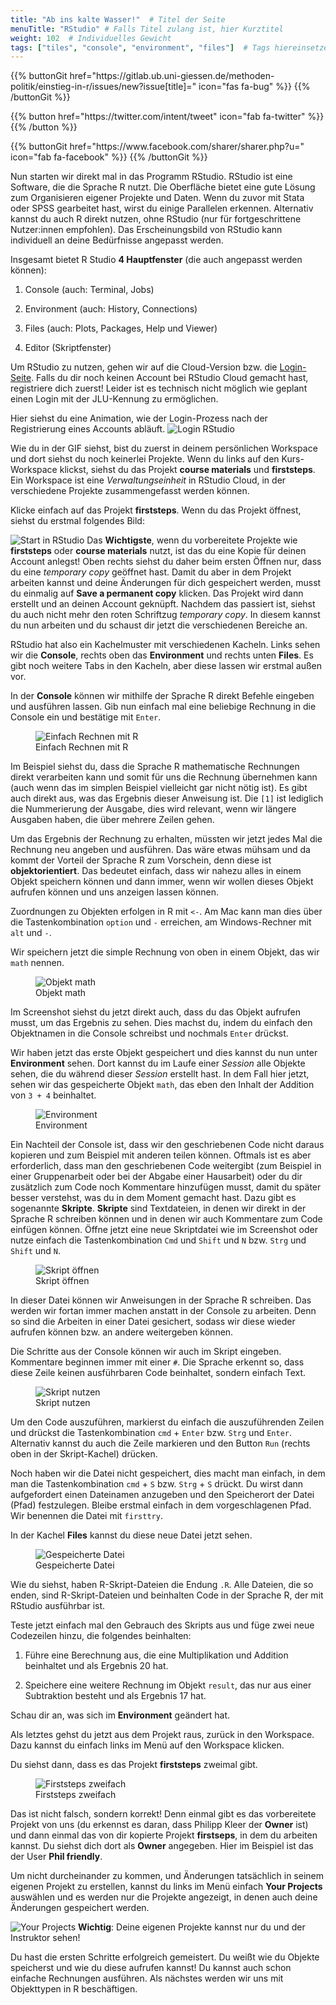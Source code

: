 ```yaml
---
title: "Ab ins kalte Wasser!"  # Titel der Seite
menuTitle: "RStudio" # Falls Titel zulang ist, hier Kurztitel
weight: 102  # Individuelles Gewicht 
tags: ["tiles", "console", "environment", "files"]  # Tags hiereinsetzen; Kurzwort, was auf der Seite passsiert
---
```


{{% buttonGit href=\"https\:\/\/gitlab.ub.uni-giessen.de\/methoden-politik\/einstieg-in-r\/issues\/new?issue[title]=\" icon=\"fas fa-bug\" %}} {{% /buttonGit %}} 

{{% button href=\"https\:\/\/twitter.com\/intent\/tweet\" icon=\"fab fa-twitter\" %}} {{% /button %}}

{{% buttonGit href=\"https\:\/\/www.facebook.com\/sharer\/sharer.php?u=\" icon=\"fab fa-facebook\" %}} {{% /buttonGit %}}

Nun starten wir direkt mal in das Programm RStudio. RStudio ist eine Software, die die Sprache R nutzt. Die Oberfläche bietet eine gute Lösung zum Organisieren eigener Projekte und Daten. Wenn du zuvor mit Stata oder SPSS gearbeitet hast, wirst du einige Parallelen erkennen. Alternativ kannst du auch R direkt nutzen, ohne RStudio (nur für fortgeschrittene Nutzer:innen empfohlen). Das Erscheinungsbild von RStudio kann individuell an deine Bedürfnisse angepasst werden. 

Insgesamt bietet R Studio **4 Hauptfenster** (die auch angepasst werden können):

1. Console (auch: Terminal, Jobs)

1. Environment (auch: History, Connections)

1. Files (auch: Plots, Packages, Help und Viewer)

1. Editor (Skriptfenster)

Um RStudio zu nutzen, gehen wir auf die Cloud-Version bzw. die [Login-Seite](https://login.rstudio.cloud). Falls du dir noch keinen Account bei RStudio Cloud gemacht hast, registriere dich zuerst! Leider ist es technisch nicht möglich wie geplant einen Login mit der JLU-Kennung zu ermöglichen. 

Hier siehst du eine Animation, wie der Login-Prozess nach der Registrierung eines Accounts abläuft. 
![Login RStudio](../img/login.gif)

Wie du in der GIF siehst, bist du zuerst in deinem persönlichen Workspace und dort siehst du noch keinerlei Projekte. Wenn du links auf den Kurs-Workspace klickst, siehst du das Projekt **course materials** und **firststeps**. Ein Workspace ist eine *Verwaltungseinheit* in RStudio Cloud, in der verschiedene Projekte zusammengefasst werden können. 

Klicke einfach auf das Projekt **firststeps**. Wenn du das Projekt öffnest, siehst du erstmal folgendes Bild:

![Start in RStudio](../img/rstudio.png)
Das **Wichtigste**, wenn du vorbereitete Projekte wie **firststeps** oder **course materials** nutzt, ist das du eine Kopie für deinen Account anlegst! Oben rechts siehst du daher beim ersten Öffnen nur, dass du eine *temporary copy* geöffnet hast. Damit du aber in dem Projekt arbeiten kannst und deine Änderungen für dich gespeichert werden, musst du einmalig auf **Save a permanent copy** klicken. Das Projekt wird dann erstellt und an deinen Account geknüpft. Nachdem das passiert ist, siehst du auch nicht mehr den roten Schriftzug *temporary copy*. In diesem kannst du nun arbeiten und du schaust dir jetzt die verschiedenen Bereiche an. 

RStudio hat also ein Kachelmuster mit verschiedenen Kacheln. Links sehen wir die **Console**, rechts oben das **Environment** und rechts unten **Files**. Es gibt noch weitere Tabs in den Kacheln, aber diese lassen wir erstmal außen vor. 

In der **Console** können wir mithilfe der Sprache R direkt Befehle eingeben und ausführen lassen. Gib nun einfach mal eine beliebige Rechnung in die Console ein und bestätige mit `Enter`. 

![Einfach Rechnen mit R](../img/rstudio2.png)

Im Beispiel siehst du, dass die Sprache R mathematische Rechnungen direkt verarbeiten kann und somit für uns die Rechnung übernehmen kann (auch wenn das im simplen Beispiel vielleicht gar nicht nötig ist). Es gibt auch direkt aus, was das Ergebnis dieser Anweisung ist. Die `[1]` ist lediglich die Nummerierung der Ausgabe, dies wird relevant, wenn wir längere Ausgaben haben, die über mehrere Zeilen gehen. 

Um das Ergebnis der Rechnung zu erhalten, müssten wir jetzt jedes Mal die Rechnung neu angeben und ausführen. Das wäre etwas mühsam und da kommt der Vorteil der Sprache R zum Vorschein, denn diese ist **objektorientiert**. Das bedeutet einfach, dass wir nahezu alles in einem Objekt speichern können und dann immer, wenn wir wollen dieses Objekt aufrufen können und uns anzeigen lassen können. 

Zuordnungen zu Objekten erfolgen in R mit `<-`. Am Mac kann man dies über die Tastenkombination `option` und `-` erreichen, am Windows-Rechner mit `alt` und `-`.

Wir speichern jetzt die simple Rechnung von oben in einem Objekt, das wir `math` nennen. 

![Objekt math](../img/rstudio3.png)

Im Screenshot siehst du jetzt direkt auch, dass du das Objekt aufrufen musst, um das Ergebnis zu sehen. Dies machst du, indem du einfach den Objektnamen in die Console schreibst und nochmals `Enter` drückst. 

Wir haben jetzt das erste Objekt gespeichert und dies kannst du nun unter **Environment** sehen. Dort kannst du im Laufe einer *Session* alle Objekte sehen, die du während dieser *Session* erstellt hast. In dem Fall hier jetzt, sehen wir das gespeicherte Objekt `math`, das eben den Inhalt der Addition von `3 + 4` beinhaltet. 

![Environment](../img/rstudio4.png)

Ein Nachteil der Console ist, dass wir den geschriebenen Code nicht daraus kopieren und zum Beispiel mit anderen teilen können. Oftmals ist es aber erforderlich, dass man den geschriebenen Code weitergibt (zum Beispiel in einer Gruppenarbeit oder bei der Abgabe einer Hausarbeit) oder du dir zusätzlich zum Code noch Kommentare hinzufügen musst, damit du später besser verstehst, was du in dem Moment gemacht hast. Dazu gibt es sogenannte **Skripte**. **Skripte** sind Textdateien, in denen wir direkt in der Sprache R schreiben können und in denen wir auch Kommentare zum Code einfügen können. Öffne jetzt eine neue Skriptdatei wie im Screenshot oder nutze einfach die Tastenkombination `Cmd` und `Shift` und `N` bzw. `Strg` und `Shift` und `N`.

![Skript öffnen](../img/rstudio5.png)

In dieser Datei können wir Anweisungen in der Sprache R schreiben. Das werden wir fortan immer machen anstatt in der Console zu arbeiten. Denn so sind die Arbeiten in einer Datei gesichert, sodass wir diese wieder aufrufen können bzw. an andere weitergeben können. 

Die Schritte aus der Console können wir auch im Skript eingeben. Kommentare beginnen immer mit einer `#`. Die Sprache erkennt so, dass diese Zeile keinen ausführbaren Code beinhaltet, sondern einfach Text. 

![Skript nutzen](../img/rstudio6.png)

Um den Code auszuführen, markierst du einfach die auszuführenden Zeilen und drückst die Tastenkombination `cmd` + `Enter` bzw. `Strg` und `Enter`. Alternativ kannst du auch die Zeile markieren und den Button `Run` (rechts oben in der Skript-Kachel) drücken. 

Noch haben wir die Datei nicht gespeichert, dies macht man einfach, in dem man die Tastenkombination `cmd` + `S` bzw. `Strg` + `S` drückt. Du wirst dann aufgefordert einen Dateinamen anzugeben und den Speicherort der Datei (Pfad) festzulegen. Bleibe erstmal einfach in dem vorgeschlagenen Pfad. Wir benennen die Datei mit `firsttry`.

In der Kachel **Files** kannst du diese neue Datei jetzt sehen.

![Gespeicherte Datei](../img/rstudio7.png)

Wie du siehst, haben R-Skript-Dateien die Endung `.R`. Alle Dateien, die so enden, sind R-Skript-Dateien und beinhalten Code in der Sprache R, der mit RStudio ausführbar ist. 

Teste jetzt einfach mal den Gebrauch des Skripts aus und füge zwei neue Codezeilen hinzu, die folgendes beinhalten:

1. Führe eine Berechnung aus, die eine Multiplikation und Addition beinhaltet und als Ergebnis 20 hat.

2. Speichere eine weitere Rechnung im Objekt `result`, das nur aus einer Subtraktion besteht und als Ergebnis 17 hat. 

Schau dir an, was sich im **Environment** geändert hat. 

Als letztes gehst du jetzt aus dem Projekt raus, zurück in den Workspace. Dazu kannst du einfach links im Menü auf den Workspace klicken. 

Du siehst dann, dass es das Projekt **firststeps** zweimal gibt. 

![Firststeps zweifach](../img/rstudio8.png)

Das ist nicht falsch, sondern korrekt! Denn einmal gibt es das vorbereitete Projekt von uns (du erkennst es daran, dass Philipp Kleer der **Owner** ist) und dann einmal das von dir kopierte Projekt **firstseps**, in dem du arbeiten kannst. Du siehst dich dort als **Owner** angegeben. Hier im Beispiel ist das der User **Phil friendly**. 

Um nicht durcheinander zu kommen, und Änderungen tatsächlich in seinem eigenen Projekt zu erstellen, kannst du links im Menü einfach **Your Projects** auswählen und es werden nur die Projekte angezeigt, in denen auch deine Änderungen gespeichert werden. 

![Your Projects](../img/rstudio9.png)
**Wichtig**: Deine eigenen Projekte kannst nur du und der Instruktor sehen!

Du hast die ersten Schritte erfolgreich gemeistert. Du weißt wie du Objekte speicherst und wie du diese aufrufen kannst! Du kannst auch schon einfache Rechnungen ausführen. Als nächstes werden wir uns mit Objekttypen in R beschäftigen.